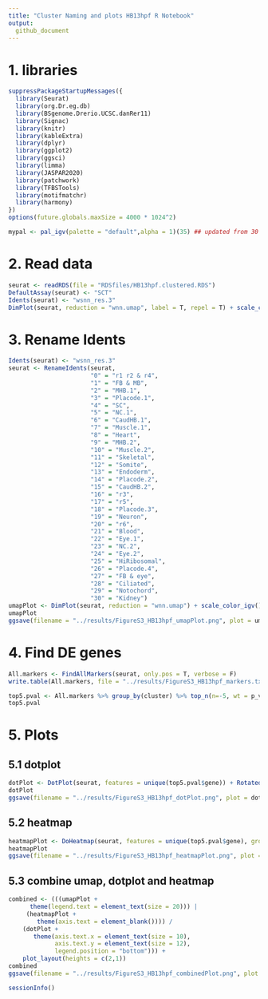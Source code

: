 ```yaml
---
title: "Cluster Naming and plots HB13hpf R Notebook"
output: 
  github_document
---
```


# 1. libraries
```r
suppressPackageStartupMessages({
  library(Seurat)
  library(org.Dr.eg.db)
  library(BSgenome.Drerio.UCSC.danRer11)
  library(Signac)
  library(knitr)
  library(kableExtra)
  library(dplyr)
  library(ggplot2)
  library(ggsci)
  library(limma)
  library(JASPAR2020)
  library(patchwork)
  library(TFBSTools)
  library(motifmatchr)
  library(harmony)
})
options(future.globals.maxSize = 4000 * 1024^2)
```

```r
mypal <- pal_igv(palette = "default",alpha = 1)(35) ## updated from 30 because HB13hpf has 31 clusters and this was causing DoHeatmap to hang
```

# 2. Read data
```r
seurat <- readRDS(file = "RDSfiles/HB13hpf.clustered.RDS")
DefaultAssay(seurat) <- "SCT"
Idents(seurat) <- "wsnn_res.3"
DimPlot(seurat, reduction = "wnn.umap", label = T, repel = T) + scale_color_igv()
```

# 3. Rename Idents
```r
Idents(seurat) <- "wsnn_res.3"
seurat <- RenameIdents(seurat,
                       "0" = "r1 r2 & r4",
                       "1" = "FB & MB",
                       "2" = "MHB.1",
                       "3" = "Placode.1",
                       "4" = "SC",
                       "5" = "NC.1",
                       "6" = "CaudHB.1",
                       "7" = "Muscle.1",
                       "8" = "Heart",
                       "9" = "MHB.2",
                       "10" = "Muscle.2",
                       "11" = "Skeletal",
                       "12" = "Somite",
                       "13" = "Endoderm",
                       "14" = "Placode.2",
                       "15" = "CaudHB.2",
                       "16" = "r3",
                       "17" = "r5",
                       "18" = "Placode.3",
                       "19" = "Neuron",
                       "20" = "r6",
                       "21" = "Blood",
                       "22" = "Eye.1",
                       "23" = "NC.2",
                       "24" = "Eye.2",
                       "25" = "HiRibosomal",
                       "26" = "Placode.4",
                       "27" = "FB & eye",
                       "28" = "Ciliated",
                       "29" = "Notochord",
                       "30" = "Kidney")
umapPlot <- DimPlot(seurat, reduction = "wnn.umap") + scale_color_igv()
umapPlot
ggsave(filename = "../results/FigureS3_HB13hpf_umapPlot.png", plot = umapPlot)
```

# 4. Find DE genes
```r
All.markers <- FindAllMarkers(seurat, only.pos = T, verbose = F)
write.table(All.markers, file = "../results/FigureS3_HB13hpf_markers.txt", sep = "\t", quote = F, col.names = NA)
```

```r
top5.pval <- All.markers %>% group_by(cluster) %>% top_n(n=-5, wt = p_val) %>% top_n(n=5, wt = avg_log2FC)
top5.pval
```

# 5. Plots
## 5.1 dotplot
```r
dotPlot <- DotPlot(seurat, features = unique(top5.pval$gene)) + RotatedAxis()
dotPlot
ggsave(filename = "../results/FigureS3_HB13hpf_dotPlot.png", plot = dotPlot)
```

## 5.2 heatmap
```r
heatmapPlot <- DoHeatmap(seurat, features = unique(top5.pval$gene), group.colors = mypal, size = 5, angle = 90) + guides(color = FALSE)
heatmapPlot
ggsave(filename = "../results/FigureS3_HB13hpf_heatmapPlot.png", plot = heatmapPlot)
```

## 5.3 combine umap, dotplot and heatmap
```r
combined <- (((umapPlot + 
      theme(legend.text = element_text(size = 20))) |
     (heatmapPlot +
        theme(axis.text = element_blank()))) / 
    (dotPlot + 
       theme(axis.text.x = element_text(size = 10),
             axis.text.y = element_text(size = 12),
             legend.position = "bottom"))) +
    plot_layout(heights = c(2,1))
combined
ggsave(filename = "../results/FigureS3_HB13hpf_combinedPlot.png", plot = combined)
```


```r
sessionInfo()
```